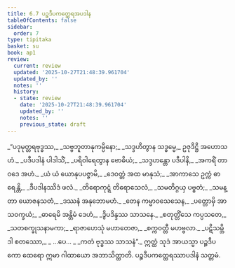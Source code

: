 ```yaml
---
title: 6.7 ပဉ္စဒီပကတ္ထေရအပဒါန
tableOfContents: false
sidebar:
  order: 7
type: tipitaka
basket: su
book: ap1
review:
  current: review
  updated: '2025-10-27T21:48:39.961704'
  updated_by: ''
  notes: ''
  history:
  - state: review
    date: '2025-10-27T21:48:39.961704'
    updated_by: ''
    notes: ''
    previous_state: draft
---
```



<ReviewStatus review={frontmatter.review} showDetails={true} />

<HypothesisAnnotation frontmatter={frontmatter} />

<DynamicBreadcrumb />

<Division number="50" book="ap1" e="ch" v="20" p="119">

<Paragraph number="1437" type="verses" book="ap1">
_“ပဒုမုတ္တရဗုဒ္ဓဿ,_  
_သဗ္ဗဘူတာနုကမ္ပိနော;_  
_သဒ္ဒဟိတွာန သဒ္ဓမ္မေ,_  
ဥဇုဒိဋ္ဌိ အဟောသဟံ._  

</Paragraph>

</Division>
<Division number="51" book="ap1" e="ch" v="20" p="120">

<Paragraph number="1438" type="verses" book="ap1">
_ပဒီပဒါနံ ပါဒါသိံ,_  
_ပရိဝါရေတွာန ဗောဓိယံ;_  
_သဒ္ဒဟန္တော ပဒီပါနိ,_  
_အကရိံ တာဝဒေ အဟံ._  

</Paragraph>

</Division>
<Division number="52" book="ap1" e="ch" v="20" p="120">

<Paragraph number="1439" type="verses" book="ap1">
_ယံ ယံ ယောနုပပဇ္ဇာမိ,_  
_ဒေဝတ္တံ အထ မာနုသံ;_  
_အာကာသေ ဥက္ကံ ဓာရေန္တိ,_  
_ဒီပဒါနဿိဒံ ဖလံ._  

</Paragraph>

</Division>
<Division number="53" book="ap1" e="ch" v="20" p="120">

<Paragraph number="1440" type="verses" book="ap1">
_တိရောကုဋ္ဋံ တိရောသေလံ,_  
_သမတိဂ္ဂယှ ပဗ္ဗတံ;_  
_သမန္တာ ယောဇနသတံ,_  
_ဒဿနံ အနုဘောမဟံ._  

</Paragraph>

</Division>
<Division number="54" book="ap1" e="ch" v="20" p="120">

<Paragraph number="1441" type="verses" book="ap1">
_တေန ကမ္မာဝသေသေန,_  
_ပတ္တောမှိ အာသဝက္ခယံ;_  
_ဓာရေမိ အန္တိမံ ဒေဟံ,_  
_ဒွိပဒိန္ဒဿ သာသနေ._  

</Paragraph>

</Division>
<Division number="55" book="ap1" e="ch" v="20" p="120">

<Paragraph number="1442" type="verses" book="ap1">
_စတုတ္တိံသေ ကပ္ပသတေ,_  
_သတစက္ခုသနာမကာ;_  
_ရာဇာဟေသုံ မဟာတေဇာ,_  
_စက္ကဝတ္တီ မဟဗ္ဗလာ._  

</Paragraph>

</Division>
<Division number="56" book="ap1" e="ch" v="20" p="120">

<Paragraph number="1443" type="verses" book="ap1">
_ပဋိသမ္ဘိဒါ စတဿော,_  
_ …ပေ… _  
_ကတံ ဗုဒ္ဓဿ သာသနံ”._  

</Paragraph>

<Paragraph number="1444" book="ap1">
ဣတ္ထံ သုဒံ အာယသ္မာ ပဉ္စဒီပကော ထေရော ဣမာ ဂါထာယော အဘာသိတ္ထာတိ.

</Paragraph>
</Division>

<Paragraph number="1445" type="center" book="ap1">
ပဉ္စဒီပကတ္ထေရဿာပဒါနံ သတ္တမံ.
</Paragraph>
